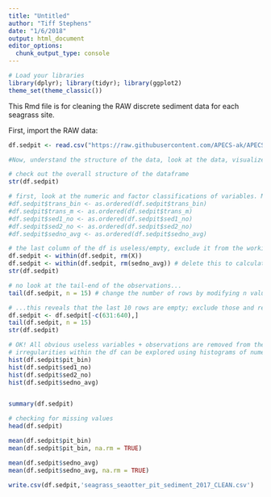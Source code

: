 ```yaml
---
title: "Untitled"
author: "Tiff Stephens"
date: "1/6/2018"
output: html_document
editor_options: 
  chunk_output_type: console
---
```

```r
# Load your libraries
library(dplyr); library(tidyr); library(ggplot2)
theme_set(theme_classic())
```

This Rmd file is for cleaning the RAW discrete sediment data for each seagrass site.

First, import the RAW data:
```r
df.sedpit <- read.csv("https://raw.githubusercontent.com/APECS-ak/APECS-master-repos/master/ALL_DATA/seagrass_seaotter_pit_sediment_2017_RAW.csv", stringsAsFactors = FALSE, header = TRUE)
```

```r
#Now, understand the structure of the data, look at the data, visualize the data.

# check out the overall structure of the dataframe
str(df.sedpit)

# first, look at the numeric and factor classifications of variables. Many factors are ordinal; there classifications need to reflect this. 
#df.sedpit$trans_bin <- as.ordered(df.sedpit$trans_bin)
#df.sedpit$trans_m <- as.ordered(df.sedpit$trans_m)
#df.sedpit$sed1_no <- as.ordered(df.sedpit$sed1_no)
#df.sedpit$sed2_no <- as.ordered(df.sedpit$sed2_no)
#df.sedpit$sedno_avg <- as.ordered(df.sedpit$sedno_avg)

# the last column of the df is useless/empty, exclude it from the working df. Check that it was removed successfully (it was)
df.sedpit <- within(df.sedpit, rm(X))
df.sedpit <- within(df.sedpit, rm(sedno_avg)) # delete this to calculate means using R, not excel
str(df.sedpit)

# no look at the tail-end of the observations...
tail(df.sedpit, n = 15) # change the number of rows by modifying n value

# ...this reveals that the last 10 rows are empty; exclude those and re-check df. 
df.sedpit <- df.sedpit[-c(631:640),]
tail(df.sedpit, n = 15)
str(df.sedpit)

# OK! All obvious useless variables + observations are removed from the edges of the df.
# irregularities within the df can be explored using histograms of numeric data
hist(df.sedpit$pit_bin)
hist(df.sedpit$sed1_no)
hist(df.sedpit$sed2_no)
hist(df.sedpit$sedno_avg)


summary(df.sedpit)

```

```r
# checking for missing values
head(df.sedpit)

mean(df.sedpit$pit_bin)
mean(df.sedpit$pit_bin, na.rm = TRUE)

mean(df.sedpit$sedno_avg)
mean(df.sedpit$sedno_avg, na.rm = TRUE)

```







```r
write.csv(df.sedpit,'seagrass_seaotter_pit_sediment_2017_CLEAN.csv')
```



